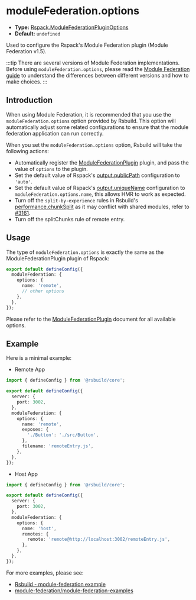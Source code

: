 # moduleFederation.options

- **Type:** [Rspack.ModuleFederationPluginOptions](https://rspack.dev/plugins/webpack/module-federation-plugin#options)
- **Default:** `undefined`

Used to configure the Rspack's Module Federation plugin (Module Federation v1.5).

:::tip
There are several versions of Module Federation implementations. Before using `moduleFederation.options`, please read the [Module Federation guide](/guide/advanced/module-federation) to understand the differences between different versions and how to make choices.
:::

## Introduction

When using Module Federation, it is recommended that you use the `moduleFederation.options` option provided by Rsbuild. This option will automatically adjust some related configurations to ensure that the module federation application can run correctly.

When you set the `moduleFederation.options` option, Rsbuild will take the following actions:

- Automatically register the [ModuleFederationPlugin](https://rspack.dev/plugins/webpack/module-federation-plugin) plugin, and pass the value of `options` to the plugin.
- Set the default value of Rspack's [output.publicPath](https://rspack.dev/config/output#outputpublicpath) configuration to `'auto'`.
- Set the default value of Rspack's [output.uniqueName](https://rspack.dev/config/output#outputuniquename) configuration to `moduleFederation.options.name`, this allows HMR to work as expected.
- Turn off the `split-by-experience` rules in Rsbuild's [performance.chunkSplit](/config/performance/chunk-split) as it may conflict with shared modules, refer to [#3161](https://github.com/module-federation/module-federation-examples/issues/3161).
- Turn off the splitChunks rule of remote entry.

## Usage

The type of `moduleFederation.options` is exactly the same as the ModuleFederationPlugin plugin of Rspack:

```ts title="rsbuild.config.ts"
export default defineConfig({
  moduleFederation: {
    options: {
      name: 'remote',
      // other options
    },
  },
});
```

Please refer to the [ModuleFederationPlugin](https://rspack.dev/plugins/webpack/module-federation-plugin) document for all available options.

## Example

Here is a minimal example:

- Remote App

```ts title="remote/rsbuild.config.ts"
import { defineConfig } from '@rsbuild/core';

export default defineConfig({
  server: {
    port: 3002,
  },
  moduleFederation: {
    options: {
      name: 'remote',
      exposes: {
        './Button': './src/Button',
      },
      filename: 'remoteEntry.js',
    },
  },
});
```

- Host App

```ts title="host/rsbuild.config.ts"
import { defineConfig } from '@rsbuild/core';

export default defineConfig({
  server: {
    port: 3002,
  },
  moduleFederation: {
    options: {
      name: 'host',
      remotes: {
        remote: 'remote@http://localhost:3002/remoteEntry.js',
      },
    },
  },
});
```

For more examples, please see:

- [Rsbuild - module-federation example](https://github.com/rspack-contrib/rspack-examples/tree/main/rsbuild/module-federation)
- [module-federation/module-federation-examples](https://github.com/module-federation/module-federation-examples)
